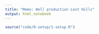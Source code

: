 ```yaml
---
title: "Memo: Well production Lost Hills"
output: html_notebook
---
```


```r
source("code/0-setup/1-setup.R")
```

```r

```

```r

```

